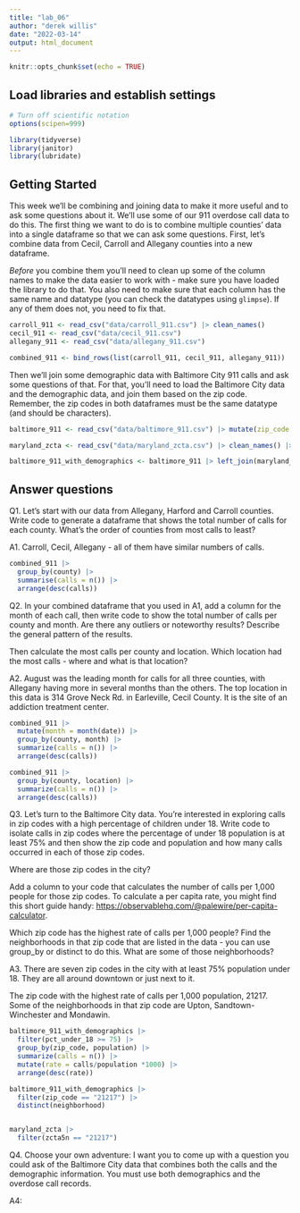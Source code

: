 ```yaml
---
title: "lab_06"
author: "derek willis"
date: "2022-03-14"
output: html_document
---
```


```r
knitr::opts_chunk$set(echo = TRUE)
```

## Load libraries and establish settings

```r
# Turn off scientific notation
options(scipen=999)

library(tidyverse)
library(janitor)
library(lubridate)
```

## Getting Started

This week we'll be combining and joining data to make it more useful and to ask some questions about it. We'll use some of our 911 overdose call data to do this. The first thing we want to do is to combine multiple counties' data into a single dataframe so that we can ask some questions. First, let's combine data from Cecil, Carroll and Allegany counties into a new dataframe.

*Before* you combine them you'll need to clean up some of the column names to make the data easier to work with - make sure you have loaded the library to do that. You also need to make sure that each column has the same name and datatype (you can check the datatypes using `glimpse`). If any of them does not, you need to fix that.

```r
carroll_911 <- read_csv("data/carroll_911.csv") |> clean_names()
cecil_911 <- read_csv("data/cecil_911.csv")
allegany_911 <- read_csv("data/allegany_911.csv")

combined_911 <- bind_rows(list(carroll_911, cecil_911, allegany_911))
```

Then we'll join some demographic data with Baltimore City 911 calls and ask some questions of that. For that, you'll need to load the Baltimore City data and the demographic data, and join them based on the zip code. Remember, the zip codes in both dataframes must be the same datatype (and should be characters).

```r
baltimore_911 <- read_csv("data/baltimore_911.csv") |> mutate(zip_code = as.character(zip_code))

maryland_zcta <- read_csv("data/maryland_zcta.csv") |> clean_names() |> mutate(zcta5n = as.character(zcta5n))

baltimore_911_with_demographics <- baltimore_911 |> left_join(maryland_zcta, by(zip_code == zcta5n))
```

## Answer questions

Q1. Let's start with our data from Allegany, Harford and Carroll counties. Write code to generate a dataframe that shows the total number of calls for each county. What's the order of counties from most calls to least?

A1. Carroll, Cecil, Allegany - all of them have similar numbers of calls.

```r
combined_911 |> 
  group_by(county) |> 
  summarise(calls = n()) |> 
  arrange(desc(calls))
```

Q2. In your combined dataframe that you used in A1, add a column for the month of each call, then write code to show the total number of calls per county and month. Are there any outliers or noteworthy results? Describe the general pattern of the results.

Then calculate the most calls per county and location. Which location had the most calls - where and what is that location?

A2. August was the leading month for calls for all three counties, with Allegany having more in several months than the others. The top location in this data is 314 Grove Neck Rd. in Earleville, Cecil County. It is the site of an addiction treatment center.

```r
combined_911 |> 
  mutate(month = month(date)) |> 
  group_by(county, month) |> 
  summarize(calls = n()) |> 
  arrange(desc(calls))

combined_911 |> 
  group_by(county, location) |> 
  summarize(calls = n()) |> 
  arrange(desc(calls))
```

Q3. Let's turn to the Baltimore City data. You're interested in exploring calls in zip codes with a high percentage of children under 18. Write code to isolate calls in zip codes where the percentage of under 18 population is at least 75% and then show the zip code and population and how many calls occurred in each of those zip codes.

Where are those zip codes in the city?

Add a column to your code that calculates the number of calls per 1,000 people for those zip codes. To calculate a per capita rate, you might find this short guide handy: [https://observablehq.com/\@palewire/per-capita-calculator](https://observablehq.com/@palewire/per-capita-calculator){.uri}.

Which zip code has the highest rate of calls per 1,000 people? Find the neighborhoods in that zip code that are listed in the data - you can use group_by or distinct to do this. What are some of those neighborhoods?

A3. There are seven zip codes in the city with at least 75% population under 18. They are all around downtown or just next to it.

The zip code with the highest rate of calls per 1,000 population, 21217. Some of the neighborhoods in that zip code are Upton, Sandtown-Winchester and Mondawin.

```r
baltimore_911_with_demographics |> 
  filter(pct_under_18 >= 75) |> 
  group_by(zip_code, population) |> 
  summarize(calls = n()) |> 
  mutate(rate = calls/population *1000) |>
  arrange(desc(rate))

baltimore_911_with_demographics |> 
  filter(zip_code == "21217") |> 
  distinct(neighborhood) 


maryland_zcta |> 
  filter(zcta5n == "21217")
```

Q4. Choose your own adventure: I want you to come up with a question you could ask of the Baltimore City data that combines both the calls and the demographic information. You must use both demographics and the overdose call records.

A4:

```r

```
